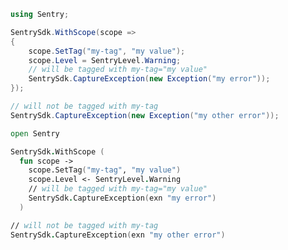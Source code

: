 ```csharp
using Sentry;

SentrySdk.WithScope(scope =>
{
    scope.SetTag("my-tag", "my value");
    scope.Level = SentryLevel.Warning;
    // will be tagged with my-tag="my value"
    SentrySdk.CaptureException(new Exception("my error"));
});

// will not be tagged with my-tag
SentrySdk.CaptureException(new Exception("my other error"));
```

```fsharp
open Sentry

SentrySdk.WithScope (
  fun scope ->
    scope.SetTag("my-tag", "my value")
    scope.Level <- SentryLevel.Warning
    // will be tagged with my-tag="my value"
    SentrySdk.CaptureException(exn "my error")
  )

// will not be tagged with my-tag
SentrySdk.CaptureException(exn "my other error")
```
